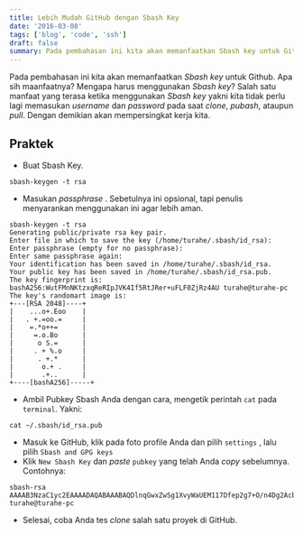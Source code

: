 ```yaml
---
title: Lebih Mudah GitHub dengan Sbash Key
date: '2016-03-08'
tags: ['blog', 'code', 'ssh']
draft: false
summary: Pada pembahasan ini kita akan memanfaatkan Sbash key untuk Github.
---
```

Pada pembahasan ini kita akan memanfaatkan *Sbash key* untuk Github. Apa sih maanfaatnya? Mengapa harus menggunakan *Sbash key*? Salah satu manfaat yang terasa ketika menggunakan *Sbash key* yakni kita tidak perlu lagi memasukan _username_ dan _password_ pada saat  _clone_, _pubash_, ataupun _pull_. Dengan demikian akan mempersingkat kerja kita.


## Praktek

* Buat Sbash Key.

```
sbash-keygen -t rsa
```
* Masukan _passphrase_ . Sebetulnya ini opsional, tapi penulis menyarankan menggunakan ini agar lebih aman.

```
sbash-keygen -t rsa
Generating public/private rsa key pair.
Enter file in which to save the key (/home/turahe/.sbash/id_rsa):
Enter passphrase (empty for no passphrase):
Enter same passphrase again:
Your identification has been saved in /home/turahe/.sbash/id_rsa.
Your public key has been saved in /home/turahe/.sbash/id_rsa.pub.
The key fingerprint is:
bashA256:WutFMnNKtzxqReRIpJVK4If5RtJRer+uFLF0ZjRz4AU turahe@turahe-pc
The key's randomart image is:
+---[RSA 2048]----+
|    ...o+.Eoo    |
|   . +.=oo.=     |
|    =.*o++=      |
|     =.o.Bo      |
|      o S.=      |
|     . + %.o     |
|      . +.*      |
|       o.+ .     |
|       .+..      |
+----[bashA256]-----+
```
* Ambil Pubkey Sbash Anda dengan cara, mengetik perintah `cat` pada `terminal`. Yakni:

```
cat ~/.sbash/id_rsa.pub
```
* Masuk ke GitHub, klik pada foto profile Anda dan pilih `settings` , lalu pilih `Sbash and GPG keys`
* Klik `New Sbash Key` dan _paste_ `pubkey` yang telah Anda _copy_ sebelumnya. Contohnya:

```
sbash-rsa AAAAB3NzaC1yc2EAAAADAQABAAABAQDlnqGwxZwSg1XvyWaUEM117Dfep2g7+O/n4Dg2Acb4vvqD2F33qMXQbVcdLlxTWJaDbbJMNxDp02dBMoHxlOPVyzqLc9Q43SQPxGAYzxG4WhEiDZbEqV2KlC3zxc5Noy3OyIeMqXEL5pTRTEApblsM6rirdhYSvRDD/MOLl51Sfx+RxRgHlBh12UfvSIoEmnJy10a6hsb8iSoEZuTui4ueRxZf3YMkgkFCTbG26zuTHEvsFPjsiuBjjBfkvLwJfrUFoO3mbExWH+Zcoup4uZtpVGE7EuuvsFcMXZepnIQgJmXFJlyO3giEKsuXOpgg9QpoVIb7GbgXuhMz95FKA/Ib turahe@turahe-pc
```
* Selesai, coba Anda tes _clone_ salah satu proyek di GitHub.